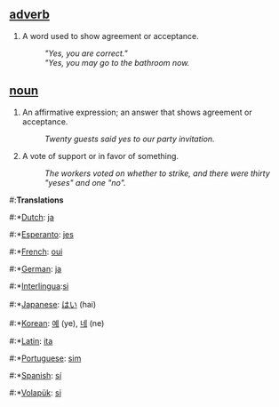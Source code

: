 ==[[adverb]]==
#A word used to show agreement or acceptance. 
#:'' "Yes, you are correct." '' 
#:'' "Yes, you may go to the bathroom now.'' 

==[[noun]]==
#An affirmative expression; an answer that shows agreement or acceptance. 
#:''Twenty guests said yes to our party invitation.'' 
#A vote of support or in favor of something. 
#:''The workers voted on whether to strike, and there were thirty "yeses" and one "no".''

#:'''Translations'''
#:*[[Dutch]]: [[ja]]
#:*[[Esperanto]]: [[jes]]
#:*[[French]]: [[oui]]
#:*[[German]]: [[ja]]
#:*[[Interlingua]]:[[si]]
#:*[[Japanese]]: [[はい]] (hai)
#:*[[Korean]]: [[예]] (ye), [[네]] (ne)
#:*[[Latin]]: [[ita]]
#:*[[Portuguese]]: [[sim]]
#:*[[Spanish]]: [[sí]]
#:*[[Volapük]]: [[si]]